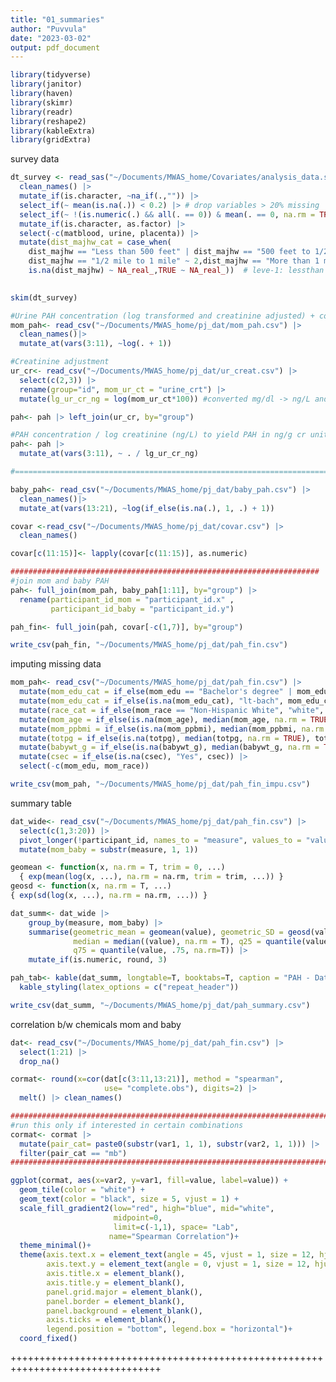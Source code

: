 ```yaml
---
title: "01_summaries"
author: "Puvvula"
date: "2023-03-02"
output: pdf_document
---
```


```r
library(tidyverse)
library(janitor)
library(haven)
library(skimr)
library(readr)
library(reshape2)
library(kableExtra)
library(gridExtra)
```

survey data
```r
dt_survey <- read_sas("~/Documents/MWAS_home/Covariates/analysis_data.sas7bdat") |>
  clean_names() |>
  mutate_if(is.character, ~na_if(.,"")) |>
  select_if(~ mean(is.na(.)) < 0.2) |> # drop variables > 20% missing
  select_if(~ !(is.numeric(.) && all(. == 0)) & mean(. == 0, na.rm = TRUE) < 0.8) |> # drop all variables with zeros
  mutate_if(is.character, as.factor) |>
  select(-c(matblood, urine, placenta)) |>
  mutate(dist_majhw_cat = case_when(
    dist_majhw == "Less than 500 feet" | dist_majhw == "500 feet to 1/2 mile"~ 1,
    dist_majhw == "1/2 mile to 1 mile" ~ 2,dist_majhw == "More than 1 mile" ~ 3,
    is.na(dist_majhw) ~ NA_real_,TRUE ~ NA_real_))  # leve-1: lessthan 0.5 mi., level-2: 0.5-1 mi., level-3: >1 mi.
  

skim(dt_survey)

```


```r
#Urine PAH concentration (log transformed and creatinine adjusted) + covariates
mom_pah<- read_csv("~/Documents/MWAS_home/pj_dat/mom_pah.csv") |>
  clean_names()|>
  mutate_at(vars(3:11), ~log(. + 1))

#Creatinine adjustment
ur_cr<- read_csv("~/Documents/MWAS_home/pj_dat/ur_creat.csv") |> 
  select(c(2,3)) |> 
  rename(group="id", mom_ur_ct = "urine_crt") |>
  mutate(lg_ur_cr_ng = log(mom_ur_ct*100)) #converted mg/dl -> ng/L and on log scale

pah<- pah |> left_join(ur_cr, by="group")

#PAH concentration / log creatinine (ng/L) to yield PAH in ng/g cr units
pah<- pah |>
  mutate_at(vars(3:11), ~ . / lg_ur_cr_ng)

#===============================================================================

baby_pah<- read_csv("~/Documents/MWAS_home/pj_dat/baby_pah.csv") |>
  clean_names()|>
  mutate_at(vars(13:21), ~log(if_else(is.na(.), 1, .) + 1))

covar <-read_csv("~/Documents/MWAS_home/pj_dat/covar.csv") |>
  clean_names()

covar[c(11:15)]<- lapply(covar[c(11:15)], as.numeric)

#####################################################################
#join mom and baby PAH
pah<- full_join(mom_pah, baby_pah[1:11], by="group") |>
  rename(participant_id_mom = "participant_id.x" ,
         participant_id_baby = "participant_id.y")

pah_fin<- full_join(pah, covar[-c(1,7)], by="group")

write_csv(pah_fin, "~/Documents/MWAS_home/pj_dat/pah_fin.csv")


```

imputing missing data
```r
mom_pah<- read_csv("~/Documents/MWAS_home/pj_dat/pah_fin.csv") |>
  mutate(mom_edu_cat = if_else(mom_edu == "Bachelor's degree" | mom_edu == "Master's degree or above", "bach-or-abv", "lt-bach")) |>
  mutate(mom_edu_cat = if_else(is.na(mom_edu_cat), "lt-bach", mom_edu_cat)) |>
  mutate(race_cat = if_else(mom_race == "Non-Hispanic White", "white", "non-white")) |>
  mutate(mom_age = if_else(is.na(mom_age), median(mom_age, na.rm = TRUE), mom_age)) |>
  mutate(mom_ppbmi = if_else(is.na(mom_ppbmi), median(mom_ppbmi, na.rm = TRUE), mom_ppbmi)) |>
  mutate(totpg = if_else(is.na(totpg), median(totpg, na.rm = TRUE), totpg)) |>
  mutate(babywt_g = if_else(is.na(babywt_g), median(babywt_g, na.rm = TRUE), babywt_g)) |>
  mutate(csec = if_else(is.na(csec), "Yes", csec)) |>
  select(-c(mom_edu, mom_race))

write_csv(mom_pah, "~/Documents/MWAS_home/pj_dat/pah_fin_impu.csv")
```


summary table
```r
dat_wide<- read_csv("~/Documents/MWAS_home/pj_dat/pah_fin.csv") |>
  select(c(1,3:20)) |>
  pivot_longer(!participant_id, names_to = "measure", values_to = "value") |>
  mutate(mom_baby = substr(measure, 1, 1))

geomean <- function(x, na.rm = T, trim = 0, ...) 
  { exp(mean(log(x, ...), na.rm = na.rm, trim = trim, ...)) }
geosd <- function(x, na.rm = T, ...)
{ exp(sd(log(x, ...), na.rm = na.rm, ...)) }

dat_summ<- dat_wide |> 
    group_by(measure, mom_baby) |>
    summarise(geometric_mean = geomean(value), geometric_SD = geosd(value),
              median = median((value), na.rm = T), q25 = quantile(value, .25, na.rm=T),
              q75 = quantile(value, .75, na.rm=T)) |>
    mutate_if(is.numeric, round, 3)

pah_tab<- kable(dat_summ, longtable=T, booktabs=T, caption = "PAH - Data summary") |>
  kable_styling(latex_options = c("repeat_header"))

write_csv(dat_summ, "~/Documents/MWAS_home/pj_dat/pah_summary.csv")
```

correlation b/w chemicals mom and baby
```r
dat<- read_csv("~/Documents/MWAS_home/pj_dat/pah_fin.csv") |>
  select(1:21) |>
  drop_na()

cormat<- round(x=cor(dat[c(3:11,13:21)], method = "spearman", 
                     use= "complete.obs"), digits=2) |>
  melt() |> clean_names()

###############################################################################
#run this only if interested in certain combinations
cormat<- cormat |> 
  mutate(pair_cat= paste0(substr(var1, 1, 1), substr(var2, 1, 1))) |>
  filter(pair_cat == "mb")
###############################################################################

ggplot(cormat, aes(x=var2, y=var1, fill=value, label=value)) +
  geom_tile(color = "white") +
  geom_text(color = "black", size = 5, vjust = 1) +
  scale_fill_gradient2(low="red", high="blue", mid="white",
                       midpoint=0,
                       limit=c(-1,1), space= "Lab",
                      name="Spearman Correlation")+
  theme_minimal()+
  theme(axis.text.x = element_text(angle = 45, vjust = 1, size = 12, hjust = 1),
        axis.text.y = element_text(angle = 0, vjust = 1, size = 12, hjust = 1),
        axis.title.x = element_blank(),
        axis.title.y = element_blank(),
        panel.grid.major = element_blank(),
        panel.border = element_blank(),
        panel.background = element_blank(),
        axis.ticks = element_blank(),
        legend.position = "bottom", legend.box = "horizontal")+
  coord_fixed()
```

++++++++++++++++++++++++++++++++++++++++++++++++++++++++++++++++++++++++++++++++

